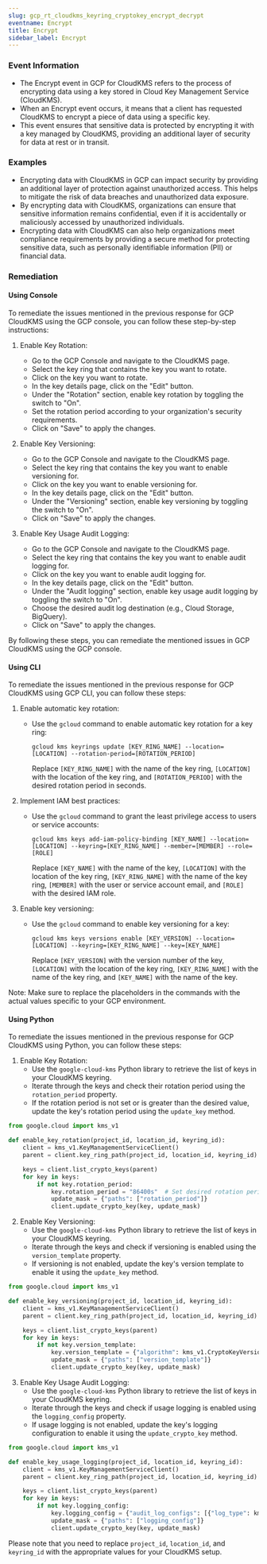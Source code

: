 ```yaml
--- 
slug: gcp_rt_cloudkms_keyring_cryptokey_encrypt_decrypt
eventname: Encrypt
title: Encrypt
sidebar_label: Encrypt
---
```

                       
### Event Information

- The Encrypt event in GCP for CloudKMS refers to the process of encrypting data using a key stored in Cloud Key Management Service (CloudKMS).
- When an Encrypt event occurs, it means that a client has requested CloudKMS to encrypt a piece of data using a specific key.
- This event ensures that sensitive data is protected by encrypting it with a key managed by CloudKMS, providing an additional layer of security for data at rest or in transit.


### Examples

- Encrypting data with CloudKMS in GCP can impact security by providing an additional layer of protection against unauthorized access. This helps to mitigate the risk of data breaches and unauthorized data exposure.
- By encrypting data with CloudKMS, organizations can ensure that sensitive information remains confidential, even if it is accidentally or maliciously accessed by unauthorized individuals.
- Encrypting data with CloudKMS can also help organizations meet compliance requirements by providing a secure method for protecting sensitive data, such as personally identifiable information (PII) or financial data.

### Remediation

#### Using Console

To remediate the issues mentioned in the previous response for GCP CloudKMS using the GCP console, you can follow these step-by-step instructions:

1. Enable Key Rotation:
   - Go to the GCP Console and navigate to the CloudKMS page.
   - Select the key ring that contains the key you want to rotate.
   - Click on the key you want to rotate.
   - In the key details page, click on the "Edit" button.
   - Under the "Rotation" section, enable key rotation by toggling the switch to "On".
   - Set the rotation period according to your organization's security requirements.
   - Click on "Save" to apply the changes.

2. Enable Key Versioning:
   - Go to the GCP Console and navigate to the CloudKMS page.
   - Select the key ring that contains the key you want to enable versioning for.
   - Click on the key you want to enable versioning for.
   - In the key details page, click on the "Edit" button.
   - Under the "Versioning" section, enable key versioning by toggling the switch to "On".
   - Click on "Save" to apply the changes.

3. Enable Key Usage Audit Logging:
   - Go to the GCP Console and navigate to the CloudKMS page.
   - Select the key ring that contains the key you want to enable audit logging for.
   - Click on the key you want to enable audit logging for.
   - In the key details page, click on the "Edit" button.
   - Under the "Audit logging" section, enable key usage audit logging by toggling the switch to "On".
   - Choose the desired audit log destination (e.g., Cloud Storage, BigQuery).
   - Click on "Save" to apply the changes.

By following these steps, you can remediate the mentioned issues in GCP CloudKMS using the GCP console.

#### Using CLI

To remediate the issues mentioned in the previous response for GCP CloudKMS using GCP CLI, you can follow these steps:

1. Enable automatic key rotation:
   - Use the `gcloud` command to enable automatic key rotation for a key ring:
     ```
     gcloud kms keyrings update [KEY_RING_NAME] --location=[LOCATION] --rotation-period=[ROTATION_PERIOD]
     ```
     Replace `[KEY_RING_NAME]` with the name of the key ring, `[LOCATION]` with the location of the key ring, and `[ROTATION_PERIOD]` with the desired rotation period in seconds.

2. Implement IAM best practices:
   - Use the `gcloud` command to grant the least privilege access to users or service accounts:
     ```
     gcloud kms keys add-iam-policy-binding [KEY_NAME] --location=[LOCATION] --keyring=[KEY_RING_NAME] --member=[MEMBER] --role=[ROLE]
     ```
     Replace `[KEY_NAME]` with the name of the key, `[LOCATION]` with the location of the key ring, `[KEY_RING_NAME]` with the name of the key ring, `[MEMBER]` with the user or service account email, and `[ROLE]` with the desired IAM role.

3. Enable key versioning:
   - Use the `gcloud` command to enable key versioning for a key:
     ```
     gcloud kms keys versions enable [KEY_VERSION] --location=[LOCATION] --keyring=[KEY_RING_NAME] --key=[KEY_NAME]
     ```
     Replace `[KEY_VERSION]` with the version number of the key, `[LOCATION]` with the location of the key ring, `[KEY_RING_NAME]` with the name of the key ring, and `[KEY_NAME]` with the name of the key.

Note: Make sure to replace the placeholders in the commands with the actual values specific to your GCP environment.

#### Using Python

To remediate the issues mentioned in the previous response for GCP CloudKMS using Python, you can follow these steps:

1. Enable Key Rotation:
   - Use the `google-cloud-kms` Python library to retrieve the list of keys in your CloudKMS keyring.
   - Iterate through the keys and check their rotation period using the `rotation_period` property.
   - If the rotation period is not set or is greater than the desired value, update the key's rotation period using the `update_key` method.

```python
from google.cloud import kms_v1

def enable_key_rotation(project_id, location_id, keyring_id):
    client = kms_v1.KeyManagementServiceClient()
    parent = client.key_ring_path(project_id, location_id, keyring_id)

    keys = client.list_crypto_keys(parent)
    for key in keys:
        if not key.rotation_period:
            key.rotation_period = "86400s"  # Set desired rotation period (e.g., 1 day)
            update_mask = {"paths": ["rotation_period"]}
            client.update_crypto_key(key, update_mask)
```

2. Enable Key Versioning:
   - Use the `google-cloud-kms` Python library to retrieve the list of keys in your CloudKMS keyring.
   - Iterate through the keys and check if versioning is enabled using the `version_template` property.
   - If versioning is not enabled, update the key's version template to enable it using the `update_key` method.

```python
from google.cloud import kms_v1

def enable_key_versioning(project_id, location_id, keyring_id):
    client = kms_v1.KeyManagementServiceClient()
    parent = client.key_ring_path(project_id, location_id, keyring_id)

    keys = client.list_crypto_keys(parent)
    for key in keys:
        if not key.version_template:
            key.version_template = {"algorithm": kms_v1.CryptoKeyVersion.CryptoKeyVersionAlgorithm.GOOGLE_SYMMETRIC_ENCRYPTION}
            update_mask = {"paths": ["version_template"]}
            client.update_crypto_key(key, update_mask)
```

3. Enable Key Usage Audit Logging:
   - Use the `google-cloud-kms` Python library to retrieve the list of keys in your CloudKMS keyring.
   - Iterate through the keys and check if usage logging is enabled using the `logging_config` property.
   - If usage logging is not enabled, update the key's logging configuration to enable it using the `update_crypto_key` method.

```python
from google.cloud import kms_v1

def enable_key_usage_logging(project_id, location_id, keyring_id):
    client = kms_v1.KeyManagementServiceClient()
    parent = client.key_ring_path(project_id, location_id, keyring_id)

    keys = client.list_crypto_keys(parent)
    for key in keys:
        if not key.logging_config:
            key.logging_config = {"audit_log_configs": [{"log_type": kms_v1.CryptoKeyVersion.CryptoKeyVersionAlgorithm.GOOGLE_SYMMETRIC_ENCRYPTION}]}
            update_mask = {"paths": ["logging_config"]}
            client.update_crypto_key(key, update_mask)
```

Please note that you need to replace `project_id`, `location_id`, and `keyring_id` with the appropriate values for your CloudKMS setup.


 
